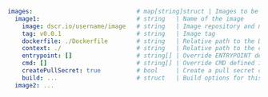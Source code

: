 ```yaml
images:                             # map[string]struct | Images to be built and pushed
  image1:                           # string   | Name of the image
    image: dscr.io/username/image   # string   | Image repository and name 
    tag: v0.0.1                     # string   | Image tag
    dockerfile: ./Dockerfile        # string   | Relative path to the Dockerfile used for building (Default: ./Dockerfile)
    context: ./                     # string   | Relative path to the context used for building (Default: ./)
    entrypoint: []                  # string[] | Override ENTRYPOINT defined in Dockerfile
    cmd: []                         # string[] | Override CMD defined in Dockerfile
    createPullSecret: true          # bool     | Create a pull secret containing your Docker credentials (Default: false)
    build: ...                      # struct   | Build options for this image
  image2: ...
```
